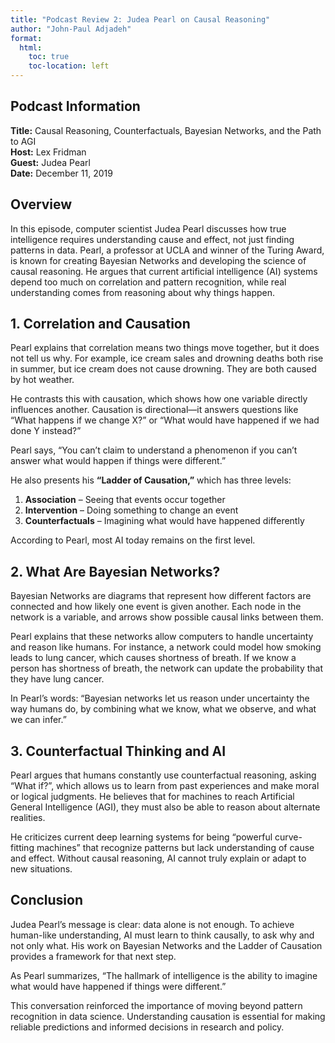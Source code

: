 ```yaml
---
title: "Podcast Review 2: Judea Pearl on Causal Reasoning"
author: "John-Paul Adjadeh"
format: 
  html:
    toc: true
    toc-location: left
---
```


## Podcast Information

**Title:** Causal Reasoning, Counterfactuals, Bayesian Networks, and the Path to AGI\
**Host:** Lex Fridman\
**Guest:** Judea Pearl\
**Date:** December 11, 2019

## Overview

In this episode, computer scientist Judea Pearl discusses how true intelligence requires understanding cause and effect, not just finding patterns in data. Pearl, a professor at UCLA and winner of the Turing Award, is known for creating Bayesian Networks and developing the science of causal reasoning. He argues that current artificial intelligence (AI) systems depend too much on correlation and pattern recognition, while real understanding comes from reasoning about why things happen.

## 1. Correlation and Causation

Pearl explains that correlation means two things move together, but it does not tell us why. For example, ice cream sales and drowning deaths both rise in summer, but ice cream does not cause drowning. They are both caused by hot weather.

He contrasts this with causation, which shows how one variable directly influences another. Causation is directional—it answers questions like "What happens if we change X?" or "What would have happened if we had done Y instead?"

Pearl says, "You can't claim to understand a phenomenon if you can't answer what would happen if things were different."

He also presents his **"Ladder of Causation,"** which has three levels:

1.  **Association** – Seeing that events occur together
2.  **Intervention** – Doing something to change an event
3.  **Counterfactuals** – Imagining what would have happened differently

According to Pearl, most AI today remains on the first level.

## 2. What Are Bayesian Networks?

Bayesian Networks are diagrams that represent how different factors are connected and how likely one event is given another. Each node in the network is a variable, and arrows show possible causal links between them.

Pearl explains that these networks allow computers to handle uncertainty and reason like humans. For instance, a network could model how smoking leads to lung cancer, which causes shortness of breath. If we know a person has shortness of breath, the network can update the probability that they have lung cancer.

In Pearl's words: "Bayesian networks let us reason under uncertainty the way humans do, by combining what we know, what we observe, and what we can infer."

## 3. Counterfactual Thinking and AI

Pearl argues that humans constantly use counterfactual reasoning, asking "What if?", which allows us to learn from past experiences and make moral or logical judgments. He believes that for machines to reach Artificial General Intelligence (AGI), they must also be able to reason about alternate realities.

He criticizes current deep learning systems for being "powerful curve-fitting machines" that recognize patterns but lack understanding of cause and effect. Without causal reasoning, AI cannot truly explain or adapt to new situations.

## Conclusion

Judea Pearl's message is clear: data alone is not enough. To achieve human-like understanding, AI must learn to think causally, to ask why and not only what. His work on Bayesian Networks and the Ladder of Causation provides a framework for that next step.

As Pearl summarizes, "The hallmark of intelligence is the ability to imagine what would have happened if things were different."

This conversation reinforced the importance of moving beyond pattern recognition in data science. Understanding causation is essential for making reliable predictions and informed decisions in research and policy.

